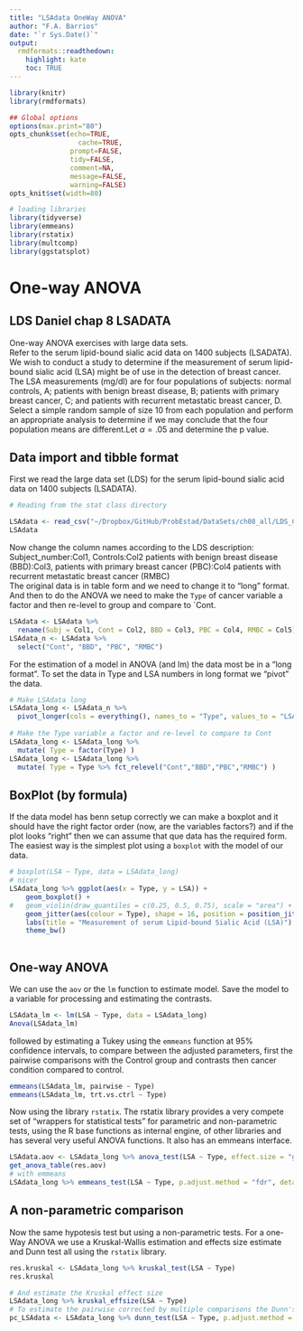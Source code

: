 ```yaml
---
title: "LSAdata OneWay ANOVA"
author: "F.A. Barrios"
date: "`r Sys.Date()`"
output: 
  rmdformats::readthedown:
    highlight: kate
    toc: TRUE
---
```


```r
library(knitr)
library(rmdformats)

## Global options
options(max.print="80")
opts_chunk$set(echo=TRUE,
	             cache=TRUE,
               prompt=FALSE,
               tidy=FALSE,
               comment=NA,
               message=FALSE,
               warning=FALSE)
opts_knit$set(width=80)
```
```r
# loading libraries
library(tidyverse)
library(emmeans)
library(rstatix)
library(multcomp)
library(ggstatsplot)
```

# One-way ANOVA  
## LDS Daniel chap 8  LSADATA  
One-way ANOVA exercises with large data sets.  
Refer to the serum lipid-bound sialic acid data on 1400 subjects (LSADATA). We wish to conduct a study to determine if the measurement of serum lipid-bound sialic acid (LSA) might be of use in the detection of breast cancer. The LSA measurements (mg/dl) are for four populations of subjects: normal controls, A; patients with benign breast disease, B; patients with primary breast cancer, C; and patients with recurrent metastatic breast cancer, D. Select a simple random sample of size 10 from each population and perform an appropriate analysis to determine if we may conclude that the four population means are different.Let $\alpha = .05$ and determine the p value.  

## Data import and tibble format  
First we read the large data set (LDS) for the serum lipid-bound sialic acid data on 1400 subjects (LSADATA).  

```r
# Reading from the stat class directory

LSAdata <- read_csv("~/Dropbox/GitHub/ProbEstad/DataSets/ch08_all/LDS_C08_LSADATA.csv")
LSAdata
```

Now change the column names according to the LDS description: Subject_number:Col1, Controls:Col2 patients with benign breast disease (BBD):Col3, patients with primary breast cancer (PBC):Col4 patients with recurrent metastatic breast cancer (RMBC)  
The original data is in table form and we need to change it to "long" format. And then to do the ANOVA we need to make the `Type` of cancer variable a factor and then re-level to group and compare to `Cont. 
```r
LSAdata <- LSAdata %>% 
  rename(Subj = Col1, Cont = Col2, BBD = Col3, PBC = Col4, RMBC = Col5)
LSAdata_n <- LSAdata %>% 
  select("Cont", "BBD", "PBC", "RMBC")
```

For the estimation of a model in ANOVA (and lm) the data most be in a "long format". To set the data in Type and LSA numbers in long format we "pivot" the data.  

```r
# Make LSAdata long
LSAdata_long <- LSAdata_n %>%
  pivot_longer(cols = everything(), names_to = "Type", values_to = "LSA")
  
# Make the Type variable a factor and re-level to compare to Cont
LSAdata_long <- LSAdata_long %>% 
  mutate( Type = factor(Type) )
LSAdata_long <- LSAdata_long %>% 
  mutate( Type = Type %>% fct_relevel("Cont","BBD","PBC","RMBC") )
```

## BoxPlot (by formula)

If the data model has benn setup correctly we can make a boxplot and it should have the right factor order (now, are the variables factors?) and if the plot looks "right" then we can assume that que data has the required form.  
The easiest way is the simplest plot using a `boxplot` with the model of our data. 

```r
# boxplot(LSA ~ Type, data = LSAdata_long)
# nicer
LSAdata_long %>% ggplot(aes(x = Type, y = LSA)) +
    geom_boxplot() +
#   geom_violin(draw_quantiles = c(0.25, 0.5, 0.75), scale = "area") +
    geom_jitter(aes(colour = Type), shape = 16, position = position_jitter(seed = 123)) +
    labs(title = "Measurement of serum Lipid-bound Sialic Acid (LSA)") +
    theme_bw()
              
```

## One-way ANOVA  
We can use the `aov` or the `lm` function to estimate model. Save the model to a variable for processing and estimating the contrasts.  

```r
LSAdata_lm <- lm(LSA ~ Type, data = LSAdata_long)
Anova(LSAdata_lm)
```

followed by estimating a Tukey using the `emmeans` function at 95% confidence intervals, to compare between the adjusted parameters,  first the pairwise comparisons with the Control group and contrasts then cancer condition compared to control.  

```r
emmeans(LSAdata_lm, pairwise ~ Type)
emmeans(LSAdata_lm, trt.vs.ctrl ~ Type)
```

Now using the library `rstatix`. The rstatix library provides a very compete set of "wrappers for statistical tests" for parametric and non-parametric tests, using the R base functions as internal engine, of other libraries and has several very useful ANOVA functions. It also has an emmeans interface.  

```r
LSAdata.aov <- LSAdata_long %>% anova_test(LSA ~ Type, effect.size = "ges", detailed = TRUE)
get_anova_table(res.aov)
# with emmeans
LSAdata_long %>% emmeans_test(LSA ~ Type, p.adjust.method = "fdr", detailed = TRUE)
```

## A non-parametric comparison

Now the same hypotesis test but using a non-parametric tests. For a one-Way ANOVA we use a Kruskal-Wallis estimation and effects size estimate and Dunn test all using the `rstatix` library.

```r
res.kruskal <- LSAdata_long %>% kruskal_test(LSA ~ Type)
res.kruskal

# And estimate the Kruskal effect size
LSAdata_long %>% kruskal_effsize(LSA ~ Type)
# To estimate the pairwise corrected by multiple comparisons the Dunn's Test
pc_LSAdata <- LSAdata_long %>% dunn_test(LSA ~ Type, p.adjust.method = "fdr")
```


